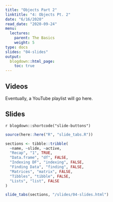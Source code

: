 ```yaml
---
title: "Objects Part 2"
linktitle: "4: Objects Pt. 2"
date: "6/16/2020"
read_date: "2020-09-24"
menu:
  lectures:
    parent: The Basics
    weight: 5
type: docs
slides: "04-slides"
output:
  blogdown::html_page:
    toc: true
---
```


## Videos

Eventually, a YouTube playlist will go here. 

## Slides

`r blogdown::shortcode("slide-buttons")`

```r

source(here::here("R", "slide_tabs.R"))

sections <- tibble::tribble(
  ~name, ~slide, ~active,
  "Recap", "1", TRUE,
  "Data.frame", "df", FALSE,
  "Indexing DF", "indexing", FALSE,
  "Finding Data", "finding", FALSE,
  "Matrices", "matrix", FALSE,
  "Tibbles", "tibble", FALSE,
  "Lists", "list", FALSE
)

slide_tabs(sections, "/slides/04-slides.html")
```